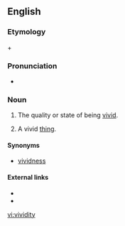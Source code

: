 ==English==

===Etymology===
{{term|vivid|lang=en}} + {{term|-ity|lang=en}}

===Pronunciation===
* {{a|UK}} {{IPA|/vɪˈvɪdɪti/}}

===Noun===
{{en-noun|vividities|-}}

# {{context|uncountable|rare}} The quality or state of being [[vivid]].
# {{countable}} A vivid [[thing]].

====Synonyms====
* {{sense|quality}} [[vividness]] {{i|uncountable}}

====External links====
* {{R:Webster 1913}}
* {{R:Century 1911}}

[[vi:vividity]]
